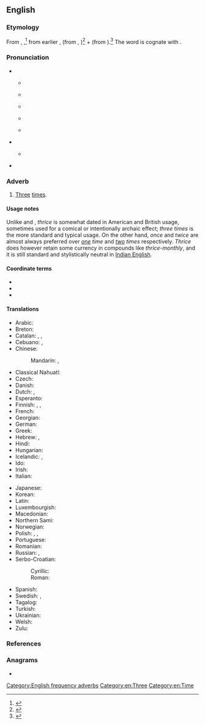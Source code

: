 ==English==
{{was wotd|2018|September|3}}
{{number box|en|3}}

===Etymology===
From {{inh|en|enm|thrīce}}, {{m|enm|thries||three times, thrice; a third time; repeated three times}},<ref>{{R:MED Online|entry=thrīce, adv.|id=MED45495|accessdate=13 May 2018}}</ref> from earlier {{m|enm|thrī}}, {{m|enm|thrīe||three times, thrice; a third time}} (from {{inh|en|ang|þriwa}}, {{m|ang|þreowa}})<ref>{{R:MED Online|entry=thrī(e, adv.|id=MED45503|accessdate=13 May 2018}}</ref> + {{m|enm|-es||''suffix forming adverbs of time, place, and manner''}} (from {{der|en|ang|-es||''suffix forming adverbs''}}).<ref>{{R:MED Online|entry=-es, suf.(1)|id=MED14416|accessdate=13 May 2018}}</ref> The word is cognate with {{cog|stq|träie||thrice}}.

===Pronunciation===
* {{IPA|/θɹaɪs/|lang=en}}
** {{a|UK}} {{IPA|[θɾ̪̊ɑɪs]|lang=en}}
** {{a|US}} {{IPA|[θɾ̪̊äɪs]|lang=en}}
** {{audio|en-us-thrice.ogg|Audio (US)|lang=en}}
** {{a|Canada}} {{IPA|[θɾ̪̊äɪs~θɾ̪̊əɪs]|lang=en}}
** {{a|Ireland}} {{IPA|[θɾ̪̊ɑɪs~θɾ̪̊əɪs~t̪ɾ̪̊ɑɪs~t̪ɾ̪̊əɪs]|lang=en}}
* {{IPA|/fɹaɪs/|lang=en}}
** {{a|UK}} {{IPA|[fɹ̠̊ʷɑɪs]|lang=en}}
* {{rhymes|aɪs|lang=en}}

===Adverb===
{{en-adv|-}}

# {{lb|en|dated}} [[three|Three]] [[time#Noun|times]].

====Usage notes====
Unlike {{m|en|once}} and {{m|en|twice}}, ''thrice'' is somewhat dated in American and British usage, sometimes used for a comical or intentionally archaic effect; ''three times'' is the more standard and typical usage. On the other hand, ''once'' and ''twice'' are almost always preferred over ''[[one]] time'' and ''[[two]] times'' respectively. ''Thrice'' does however retain some currency in compounds like ''thrice-monthly'', and it is still standard and stylistically neutral in [[Indian English]].

====Coordinate terms====
* {{l|en|once}}
* {{l|en|twice}}
* {{l|en|frice}}

====Translations====
{{trans-top-also|three times|three|time|alt2=times}}
* Arabic: {{t|ar|[[ثَلَاثَ]] [[مَرَّاتٍ]]}}
* Breton: {{t|br|[[teir]] [[gwech]]}}
* Catalan: {{t|ca|[[tres]] [[vegada|vegades]]}}, {{t|ca|[[tres]] [[volta|voltes]]}}, {{t|ca|[[tres]] [[cop|cops]]}}
* Cebuano: {{t|ceb|makatulo}}, {{t|ceb|katulo}}
* Chinese:
*: Mandarin: {{t|cmn|[[三]][[次]]|tr=sān cì}}, {{t|cmn|[[三]][[倍]]|tr=sān bèi}}
* Classical Nahuatl: {{t|nci|ēxpa}}
* Czech: {{t+|cs|třikrát}}
* Danish: {{t|da|[[tre]] [[gang|gange]]}}
* Dutch: {{t+|nl|driemaal}}, {{t+|nl|driewerf}}
* Esperanto: {{t|eo|trifoje}}
* Finnish: {{qualifier|old-fashioned}} {{t|fi|kolmasti}}, {{t+|fi|kolmesti}}, {{t|fi|[[kolme]] [[kerta|kertaa]]}}
* French: {{t|fr|[[trois]] [[fois]]}}
* Georgian: {{t|ka|სამჯერ|sc=Geor}}
* German: {{t+|de|dreimal}}
* Greek: {{t+|el|τρις}}
* Hebrew: {{t|he|[[פִּי]] [[שָׁלוֹשׁ]]|tr=pí shalósh}}, {{t|he|[[שָׁלוֹשׁ]] [[פעם|פְּעָמִים]]|tr=shalósh p'amím}}
* Hindi: {{t+|hi|तिबारा|sc=Deva}}
* Hungarian: {{t+|hu|háromszor}}
* Icelandic: {{t+|is|þrisvar}}, {{t|is|þrívegis}}
* Ido: {{t|io|trefoye}}
* Irish: {{t|ga|[[trí]] [[huaire]]}}
* Italian: {{t|it|[[tre]] [[volta|volte]]}}
{{trans-mid}}
* Japanese: {{t|ja|[[三]][[回]]|tr=さんかい, sankai}}
* Korean: {{t|ko|[[세]] [[번]]|tr=se beon}}
* Latin: {{t+|la|ter}}
* Luxembourgish: {{t|lb|dräimol}}
* Macedonian: {{t|mk|[[три]] [[пати]]}}
* Northern Sami: {{t|se|golbmii}}
* Norwegian: {{t|no|[[tre]] [[gang|ganger]]}}
* Polish: {{t|pl|[[trzy]] [[raz|razy]]}}, {{t+|pl|trzykrotnie}}, {{t+|pl|trzykroć}}
* Portuguese: {{t|pt|[[três]] [[vez|vezes]]}}
* Romanian: {{t|ro|[[trei]] [[oară|ori]]}}
* Russian: {{t+|ru|три́жды}}, {{t|ru|[[три]] [[раз|раза]]}}
* Serbo-Croatian:
*: Cyrillic: {{t|sh|три́пут|sc=Cyrl}}
*: Roman: {{t+|sh|tríput}}
* Spanish: {{t|es|[[tres]] [[vez|veces]]}}
* Swedish: {{t|sv|[[tre]] [[gång|gånger]]}}, {{t+|sv|trefalt}}
* Tagalog: {{t+|tl|makaitlo}}
* Turkish: {{t|tr|[[üç]] [[kere]]}}
* Ukrainian: {{t|uk|тричі}}
* Welsh: {{t|cy|teirgwaith}}
* Zulu: {{t|zu|kathathu}}
{{trans-bottom}}

===References===
<references />

===Anagrams===
* {{anagrams|en|Triche|cither|crieth|itcher|rhetic}}

[[Category:English frequency adverbs]]
[[Category:en:Three]]
[[Category:en:Time]]